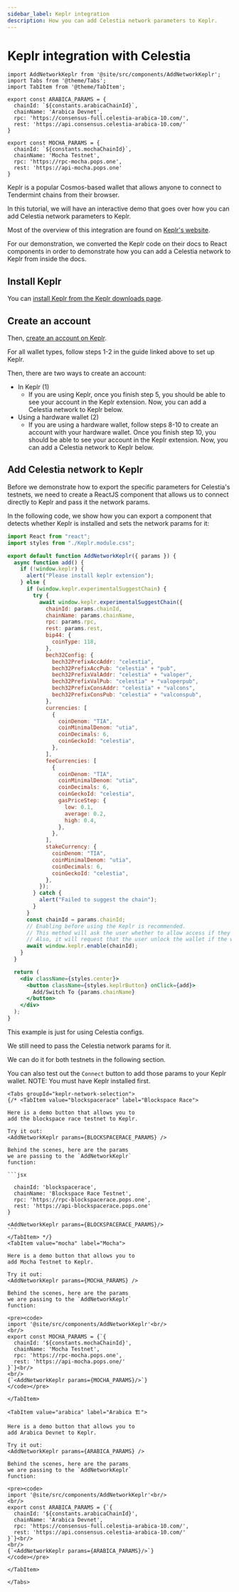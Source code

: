 ```yaml
---
sidebar_label: Keplr integration
description: How you can add Celestia network parameters to Keplr.
---
```


# Keplr integration with Celestia


```mdx-code-block
import AddNetworkKeplr from '@site/src/components/AddNetworkKeplr';
import Tabs from '@theme/Tabs';
import TabItem from '@theme/TabItem';

export const ARABICA_PARAMS = {
  chainId: `${constants.arabicaChainId}`,
  chainName: 'Arabica Devnet',
  rpc: 'https://consensus-full.celestia-arabica-10.com/',
  rest: 'https://api.consensus.celestia-arabica-10.com/'
}

export const MOCHA_PARAMS = {
  chainId: `${constants.mochaChainId}`,
  chainName: 'Mocha Testnet',
  rpc: 'https://rpc-mocha.pops.one',
  rest: 'https://api-mocha.pops.one'
}
```

Keplr is a popular Cosmos-based wallet that allows anyone
to connect to Tendermint chains from their browser.

In this tutorial, we will have an interactive demo that goes over how
you can add Celestia network parameters to Keplr.

Most of the overview of this integration are found on
[Keplr's website](https://docs.keplr.app/api).

For our demonstration, we converted the Keplr code on their docs
to React components in order to demonstrate how you can add a Celestia
network to Keplr from inside the docs.

## Install Keplr

You can
[install Keplr from the Keplr downloads page](https://www.keplr.app/download).

## Create an account

Then,
[create an account on Keplr](https://www.keplr.app/onboarding/how-to-create).

For all wallet types, follow steps 1-2 in the guide linked above to set up Keplr.

Then, there are two ways to create an account:

- In Keplr (1)
  - If you are using Keplr, once you finish step 5, you should be able to
    see your account in the Keplr extension. Now, you can add a Celestia
    network to Keplr below.
- Using a hardware wallet (2)
  - If you are using a hardware wallet, follow steps 8-10 to create an
    account with your hardware wallet. Once you finish step 10, you should
    be able to see your account in the Keplr extension. Now, you can add a
    Celestia network to Keplr below.

## Add Celestia network to Keplr

Before we demonstrate how to export the specific parameters for
Celestia's testnets, we need to create a ReactJS component
that allows us to connect directly to Keplr and pass it the network
params.

In the following code, we show how you can export a component
that detects whether Keplr is installed and sets the network
params for it:

```jsx
import React from "react";
import styles from "./Keplr.module.css";

export default function AddNetworkKeplr({ params }) {
  async function add() {
    if (!window.keplr) {
      alert("Please install keplr extension");
    } else {
      if (window.keplr.experimentalSuggestChain) {
        try {
          await window.keplr.experimentalSuggestChain({
            chainId: params.chainId,
            chainName: params.chainName,
            rpc: params.rpc,
            rest: params.rest,
            bip44: {
              coinType: 118,
            },
            bech32Config: {
              bech32PrefixAccAddr: "celestia",
              bech32PrefixAccPub: "celestia" + "pub",
              bech32PrefixValAddr: "celestia" + "valoper",
              bech32PrefixValPub: "celestia" + "valoperpub",
              bech32PrefixConsAddr: "celestia" + "valcons",
              bech32PrefixConsPub: "celestia" + "valconspub",
            },
            currencies: [
              {
                coinDenom: "TIA",
                coinMinimalDenom: "utia",
                coinDecimals: 6,
                coinGeckoId: "celestia",
              },
            ],
            feeCurrencies: [
              {
                coinDenom: "TIA",
                coinMinimalDenom: "utia",
                coinDecimals: 6,
                coinGeckoId: "celestia",
                gasPriceStep: {
                  low: 0.1,
                  average: 0.2,
                  high: 0.4,
                },
              },
            ],
            stakeCurrency: {
              coinDenom: "TIA",
              coinMinimalDenom: "utia",
              coinDecimals: 6,
              coinGeckoId: "celestia",
            },
          });
        } catch {
          alert("Failed to suggest the chain");
        }
      }
      const chainId = params.chainId;
      // Enabling before using the Keplr is recommended.
      // This method will ask the user whether to allow access if they haven't visited this website.
      // Also, it will request that the user unlock the wallet if the wallet is locked.
      await window.keplr.enable(chainId);
    }
  }

  return (
    <div className={styles.center}>
      <button className={styles.keplrButton} onClick={add}>
        Add/Switch To {params.chainName}
      </button>
    </div>
  );
}
```

This example is just for using Celestia configs.

We still need to pass the Celestia network params for it.

We can do it for both testnets in the following section.

You can also test out the `Connect` button to add those
params to your Keplr wallet. NOTE: You must have Keplr installed
first.

````mdx-code-block
<Tabs groupId="keplr-network-selection">
{/* <TabItem value="blockspacerace" label="Blockspace Race">

Here is a demo button that allows you to
add the blockspace race testnet to Keplr.

Try it out:
<AddNetworkKeplr params={BLOCKSPACERACE_PARAMS} />

Behind the scenes, here are the params
we are passing to the `AddNetworkKeplr`
function:

```jsx

  chainId: 'blockspacerace',
  chainName: 'Blockspace Race Testnet',
  rpc: 'https://rpc-blockspacerace.pops.one',
  rest: 'https://api-blockspacerace.pops.one'
}

<AddNetworkKeplr params={BLOCKSPACERACE_PARAMS}/>
```
</TabItem> */}
<TabItem value="mocha" label="Mocha">

Here is a demo button that allows you to
add Mocha Testnet to Keplr.

Try it out:
<AddNetworkKeplr params={MOCHA_PARAMS} />

Behind the scenes, here are the params
we are passing to the `AddNetworkKeplr`
function:

<pre><code>
import '@site/src/components/AddNetworkKeplr'<br/>
<br/>
export const MOCHA_PARAMS = {`{
  chainId: '${constants.mochaChainId}',
  chainName: 'Mocha Testnet',
  rpc: 'https://rpc-mocha.pops.one',
  rest: 'https://api-mocha.pops.one/'
}`}<br/>
<br/>
{`<AddNetworkKeplr params={MOCHA_PARAMS}/>`}
</code></pre>

</TabItem>

<TabItem value="arabica" label="Arabica 🏗️">

Here is a demo button that allows you to
add Arabica Devnet to Keplr.

Try it out:
<AddNetworkKeplr params={ARABICA_PARAMS} />

Behind the scenes, here are the params
we are passing to the `AddNetworkKeplr`
function:

<pre><code>
import '@site/src/components/AddNetworkKeplr'<br/>
<br/>
export const ARABICA_PARAMS = {`{
  chainId: '${constants.arabicaChainId}',
  chainName: 'Arabica Devnet',
  rpc: 'https://consensus-full.celestia-arabica-10.com/',
  rest: 'https://api.consensus.celestia-arabica-10.com/'
}`}<br/>
<br/>
{`<AddNetworkKeplr params={ARABICA_PARAMS}/>`}
</code></pre>

</TabItem>

</Tabs>
````
